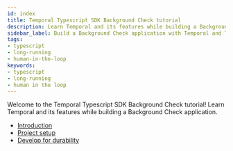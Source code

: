 ```yaml
---
id: index
title: Temporal Typescript SDK Background Check tutorial
description: Learn Temporal and its features while building a Background Check application
sidebar_label: Build a Background Check application with Temporal and Typescript
tags:
- typescript
- long-running
- human-in-the-loop
keywords:
- typescript
- long-running
- human in the loop
---
```


Welcome to the Temporal Typescript SDK Background Check tutorial!
Learn Temporal and its features while building a Background Check application.

- [Introduction](/tutorials/java/background-check/introduction.mdx)
- [Project setup](/tutorials/java/background-check/project-setup.mdx)
- [Develop for durability](/tutorials/java/background-check/durable-execution.mdx)